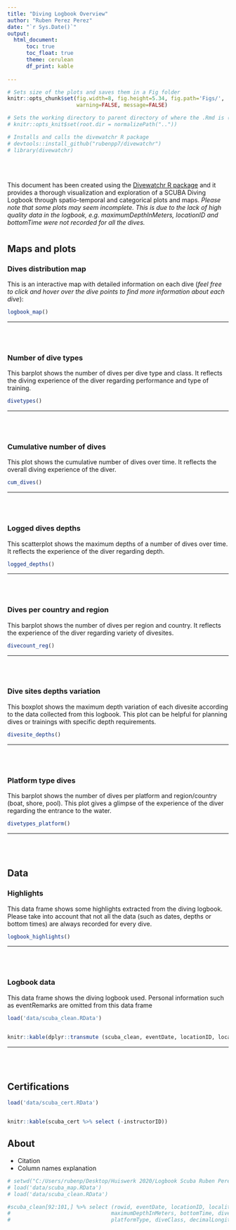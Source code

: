 ```yaml
---
title: "Diving Logbook Overview"
author: "Ruben Perez Perez"
date: "`r Sys.Date()`"
output: 
  html_document:
      toc: true
      toc_float: true
      theme: cerulean
      df_print: kable 
        
---
```

<!-- "df_print: pages" can make pages out of the table-->

  
```r
# Sets size of the plots and saves them in a Fig folder
knitr::opts_chunk$set(fig.width=8, fig.height=5.34, fig.path='Figs/',
                      warning=FALSE, message=FALSE)

# Sets the working directory to parent directory of where the .Rmd is (usually in the files folder)
# knitr::opts_knit$set(root.dir = normalizePath(".."))

# Installs and calls the divewatchr R package
# devtools::install_github("rubenpp7/divewatchr")
# library(divewatchr)


```  

<br></br>

This document has been created using the [Divewatchr R package](https://github.com/rubenpp7/divewatchr) and it provides a thorough visualization and exploration of a SCUBA Diving Logbook through spatio-temporal and categorical plots and maps.
<i>Please note that some plots may seem incomplete. This is due to the lack of high quality data in the logbook, e.g. maximumDepthInMeters, locationID and bottomTime were not recorded for all the dives.</i>


<!-- Making tabs  
```css
.tabset h2 {display: none;}
``` -->

# {.tabset .tabset-fade}

<!-- <h2>Maps and plots</h2> -->
## Maps and plots


### Dives distribution map

This is an interactive map with detailed information on each dive (<i>feel free to click and hover over the dive points to find more information about each dive</i>):

```r
logbook_map() 
```

***
<br/><br/>

### Number of dive types

This barplot shows the number of dives per dive type and class. It reflects the diving experience of the diver regarding performance and type of training.

```r
divetypes()
```

***
<br/><br/>

### Cumulative number of dives

This plot shows the cumulative number of dives over time. It reflects the overall diving experience of the diver.

```r
cum_dives()
```

***
<br/><br/>

### Logged dives depths

This scatterplot shows the maximum depths of a number of dives over time. It reflects the experience of the diver regarding depth.

```r
logged_depths()
```

***
<br/><br/>

### Dives per country and region

This barplot shows the number of dives per region and country. It reflects the experience of the diver regarding variety of divesites.

```r
divecount_reg()
```

***
<br/><br/>

### Dive sites depths variation

This boxplot shows the maximum depth variation of each divesite according to the data collected from this logbook. This plot can be helpful for planning dives or trainings with specific depth requirements.

```r
divesite_depths()
```

***
<br/><br/>

### Platform type dives

This barplot shows the number of dives per platform and region/country (boat, shore, pool). This plot gives a glimpse of the experience of the diver regarding the entrance to the water.

```r
divetypes_platform()
```

***
<br/><br/>

<!-- <h2>Data</h2> -->
## Data 

### Highlights

This data frame shows some highlights extracted from the diving logbook. Please take into account that not all the data (such as dates, depths or bottom times) are always recorded for every dive.

```r
logbook_highlights()
```

***
<br/><br/>

### Logbook data

This data frame shows the diving logbook used. Personal information such as eventRemarks are omitted from this data frame

```r
load('data/scuba_clean.RData')


knitr::kable(dplyr::transmute (scuba_clean, eventDate, locationID, locality, maximumDepth = maximumDepthInMeters, bottomTime, diveType, diveClass, platformType, region, country))
```

***
<br/><br/>

<!-- <h2>Data</h2> -->
## Certifications 

```r
load('data/scuba_cert.RData')


knitr::kable(scuba_cert %>% select (-instructorID))
```

<!-- <h2>Maps and plots</h2> -->
## About

- Citation
- Column names explanation



```r
# setwd("C:/Users/rubenp/Desktop/Huiswerk 2020/Logbook Scuba Ruben Perez/divewatchr")
# load('data/scuba_map.RData')
# load('data/scuba_clean.RData')

#scuba_clean[92:101,] %>% select (rowid, eventDate, locationID, locality, region, country, 
#                                maximumDepthInMeters, bottomTime, diveType,
#                                platformType, diveClass, decimalLongitude, decimalLatitude)
```